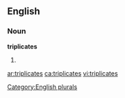 ==English==

===Noun===
'''triplicates'''

# {{plural of|[[triplicate]]}}

{{anagrams:en/aceiilprstt}}
[[Category:English plurals]]

[[ar:triplicates]]
[[ca:triplicates]]
[[vi:triplicates]]